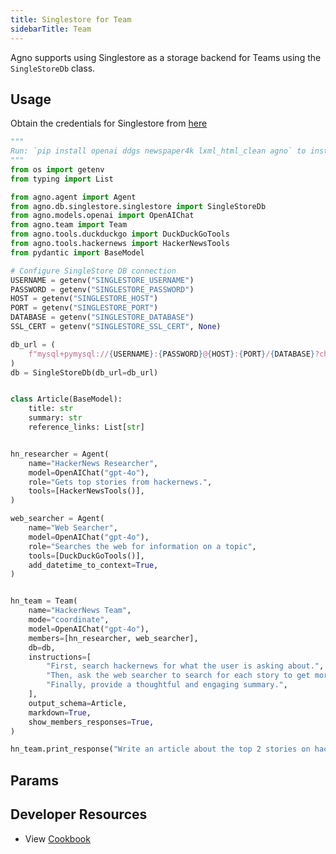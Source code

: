 ```yaml
---
title: Singlestore for Team
sidebarTitle: Team
---
```


Agno supports using Singlestore as a storage backend for Teams using the `SingleStoreDb` class.

## Usage

Obtain the credentials for Singlestore from [here](https://portal.singlestore.com/)

```python singlestore_for_team.py
"""
Run: `pip install openai ddgs newspaper4k lxml_html_clean agno` to install the dependencies
"""
from os import getenv
from typing import List

from agno.agent import Agent
from agno.db.singlestore.singlestore import SingleStoreDb
from agno.models.openai import OpenAIChat
from agno.team import Team
from agno.tools.duckduckgo import DuckDuckGoTools
from agno.tools.hackernews import HackerNewsTools
from pydantic import BaseModel

# Configure SingleStore DB connection
USERNAME = getenv("SINGLESTORE_USERNAME")
PASSWORD = getenv("SINGLESTORE_PASSWORD")
HOST = getenv("SINGLESTORE_HOST")
PORT = getenv("SINGLESTORE_PORT")
DATABASE = getenv("SINGLESTORE_DATABASE")
SSL_CERT = getenv("SINGLESTORE_SSL_CERT", None)

db_url = (
    f"mysql+pymysql://{USERNAME}:{PASSWORD}@{HOST}:{PORT}/{DATABASE}?charset=utf8mb4"
)
db = SingleStoreDb(db_url=db_url)


class Article(BaseModel):
    title: str
    summary: str
    reference_links: List[str]


hn_researcher = Agent(
    name="HackerNews Researcher",
    model=OpenAIChat("gpt-4o"),
    role="Gets top stories from hackernews.",
    tools=[HackerNewsTools()],
)

web_searcher = Agent(
    name="Web Searcher",
    model=OpenAIChat("gpt-4o"),
    role="Searches the web for information on a topic",
    tools=[DuckDuckGoTools()],
    add_datetime_to_context=True,
)


hn_team = Team(
    name="HackerNews Team",
    mode="coordinate",
    model=OpenAIChat("gpt-4o"),
    members=[hn_researcher, web_searcher],
    db=db,
    instructions=[
        "First, search hackernews for what the user is asking about.",
        "Then, ask the web searcher to search for each story to get more information.",
        "Finally, provide a thoughtful and engaging summary.",
    ],
    output_schema=Article,
    markdown=True,
    show_members_responses=True,
)

hn_team.print_response("Write an article about the top 2 stories on hackernews")

```

## Params

<Snippet file="db-singlestore-params.mdx" />

## Developer Resources

- View [Cookbook](https://github.com/agno-agi/agno/tree/v2.0/cookbook/db/singlestore/singlestore_for_team.py)  
